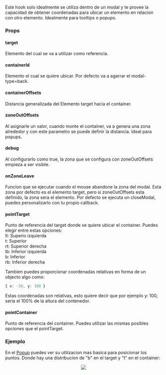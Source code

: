 
Este hook solo idealmente se utiliza dentro de un modal y te provee la capacidad de obtener coordenadas para ubicar un elemento en relacion con otro elemento. Idealmente para tooltips o popups.

### Props

#### target
Elemento del cual se va a utilizar como referencia.

#### containerId
Elemento el cual se quiere ubicar. Por defecto va a agarrar el modal-type=back.

#### containerOffsets
Distancia generalizada del Elemento target hacia el container.

#### zoneOutOffsets
Al asignarle un valor, cuando monte el container, va a genera una zona alrededor y con este parametro se puede definir la distancia. Ideal para popups.

#### debug 
Al configurarlo como true, la zona que se configura con zoneOutOffsets empieza a ser visible.

#### onZoneLeave
Funcion que se ejecutar cuando el mouse abandone la zona del modal. Esta zona por defecto es el elemento target, pero si zoneOutOffsets esta definido, la zona sera el elemento. Por defecto se ejecuta un closeModal, puedes personalizarlo con tu propio callback.

#### pointTarget
Punto de referencia del target donde se quiere ubicar el container. Puedes elegir entre estas opciones:<br/>
<Highlight>lt</Highlight>: Superio izquierda<br/>
<Highlight>t</Highlight>: Superior<br/>
<Highlight>rt</Highlight>: Superior derecha<br/>
<Highlight>lb</Highlight>: Inferior izquierda<br/>
<Highlight>b</Highlight>: Inferior<br/>
<Highlight>rb</Highlight>: Inferior derecha<br/>

Tambien puedes proporcionar coordenadas relativas en forma de un objecto algo como:
```typescript
{ x: -50, y: 100 }
```
Estas coordenadas son relativas, esto quiere decir que por ejemplo y: 100, seria el 100% de la altura del contenedor.

#### pointContainer
Punto de referencia del container. Puedes utilizar las mismas posibles opciones que el pointTarget.

### Ejemplo
En el [Popup](/docs/container/popup) puedes ver su utilizacion mas basica para posicionar los puntos. Donde hay una distribucion de "b" en el target y "t" en el container:

<div align='center'>
<img src='/img/example-points.jpg' width={350}/>
</div>